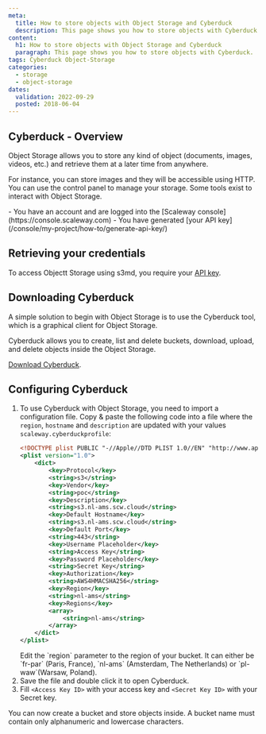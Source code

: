```yaml
---
meta:
  title: How to store objects with Object Storage and Cyberduck
  description: This page shows you how to store objects with Cyberduck.
content:
  h1: How to store objects with Object Storage and Cyberduck
  paragraph: This page shows you how to store objects with Cyberduck.
tags: Cyberduck Object-Storage
categories:
  - storage
  - object-storage
dates:
  validation: 2022-09-29
  posted: 2018-06-04
---
```


## Cyberduck - Overview

Object Storage allows you to store any kind of object (documents, images, videos, etc.) and retrieve them at a later time from anywhere.

For instance, you can store images and they will be accessible using HTTP.
You can use the control panel to manage your storage. Some tools exist to interact with Object Storage.

<Macro id="iam-requirements" />

<Message type="requirement">
  - You have an account and are logged into the [Scaleway console](https://console.scaleway.com)
  - You have generated [your API key](/console/my-project/how-to/generate-api-key/)
</Message>


## Retrieving your credentials

To access Objectt Storage using s3md, you require your [API key](/console/my-project/how-to/generate-api-key/).

## Downloading Cyberduck

A simple solution to begin with Object Storage is to use the Cyberduck tool, which is a graphical client for Object Storage.

Cyberduck allows you to create, list and delete buckets, download, upload, and delete objects inside the Object Storage.

[Download Cyberduck](https://cyberduck.io/).

## Configuring Cyberduck

1. To use Cyberduck with Object Storage, you need to import a configuration file. Copy & paste the following code into a file where the `region`, `hostname` and `description` are updated with your values `scaleway.cyberduckprofile`:
    ```xml
    <!DOCTYPE plist PUBLIC "-//Apple//DTD PLIST 1.0//EN" "http://www.apple.com/DTDs/PropertyList-1.0.dtd">
    <plist version="1.0">
        <dict>
            <key>Protocol</key>
            <string>s3</string>
            <key>Vendor</key>
            <string>poc</string>
            <key>Description</key>
            <string>s3.nl-ams.scw.cloud</string>
            <key>Default Hostname</key>
            <string>s3.nl-ams.scw.cloud</string>
            <key>Default Port</key>
            <string>443</string>
            <key>Username Placeholder</key>
            <string>Access Key</string>
            <key>Password Placeholder</key>
            <string>Secret Key</string>
            <key>Authorization</key>
            <string>AWS4HMACSHA256</string>
            <key>Region</key>
            <string>nl-ams</string>
            <key>Regions</key>
            <array>
                <string>nl-ams</string>
            </array>
        </dict>
    </plist>
    ```
    <Message type="important">
      Edit the `region` parameter to the region of your bucket. It can either be `fr-par` (Paris, France), `nl-ams` (Amsterdam, The Netherlands) or `pl-waw`(Warsaw, Poland).
    </Message>
2. Save the file and double click it to open Cyberduck.
3. Fill `<Access Key ID>` with your access key and `<Secret Key ID>` with your Secret key.
    <Lightbox src="scaleway-cyberduckprofile.webp" alt="" />

You can now create a bucket and store objects inside.
A bucket name must contain only alphanumeric and lowercase characters.
